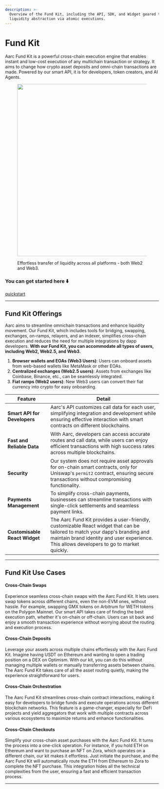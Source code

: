 ```yaml
---
description: >-
  Overview of the Fund Kit, including the API, SDK, and Widget geared towards
  liquidity abstraction via atomic executions.
---
```


# Fund Kit

Aarc Fund Kit is a powerful cross-chain execution engine that enables instant and low-cost execution of any multichain transaction or strategy. It aims to change how crypto asset deposits and omni-chain transactions are made. Powered by our smart API, it is for developers, token creators, and AI Agents.

<figure><img src="../.gitbook/assets/fund-DgrVO594.png" alt="" width="563" /><figcaption><p>Effortless transfer of liquidity across all platforms - both  Web2 and Web3.</p></figcaption></figure>

### **You can get started here** ⬇️

[quickstart](../developers/quickstart.md)

***

## Fund Kit Offerings

Aarc aims to streamline omnichain transactions and enhance liquidity movement. Our Fund Kit, which includes tools for bridging, swapping, exchanges, on-ramps, relayers, and an indexer, simplifies cross-chain execution and reduces the need for multiple integrations by dapp developers. **With our Fund Kit, you can accommodate all types of users, including Web2, Web2.5, and Web3.**

1. **Browser wallets and EOAs (Web3 Users)**: Users can onboard assets from web-based wallets like MetaMask or other EOAs.
2. **Centralized exchanges (Web2.5 users)**: Assets from exchanges like Coinbase, Binance, etc., can be seamlessly integrated.
3. **Fiat ramps (Web2 users)**: New Web3 users can convert their fiat currency into crypto for easy onboarding.

<table data-view="cards"><thead><tr><th>Feature</th><th>Detail</th></tr></thead><tbody><tr><td><strong>Smart API for Developers</strong></td><td>Aarc's API customizes call data for each user, simplifying integration and development while ensuring effective interaction with smart contracts on different blockchains.</td></tr><tr><td><h4><strong>Fast and Reliable Data</strong></h4></td><td>With Aarc, developers can access accurate routes and call data, while users can enjoy efficient transactions with high success rates across multiple blockchains.</td></tr><tr><td><strong>Security</strong></td><td>Our system does not require asset approvals for on-chain smart contracts, only for Uniswap's <code>permit2</code> contract, ensuring secure transactions without compromising functionality.</td></tr><tr><td><strong>Payments Management</strong></td><td>To simplify cross-chain payments, businesses can streamline transactions with single-click settlements and seamless payment links.</td></tr><tr><td><strong>Customisable React Widget</strong></td><td>The Aarc Fund Kit provides a user-friendly, customizable React widget that can be tailored to match your dapp's branding and maintain brand identity and user experience. This allows developers to go to market quickly.</td></tr></tbody></table>

***

## Fund Kit **Use Cases**

#### **Cross-Chain Swaps**

Experience seamless cross-chain swaps with the Aarc Fund Kit. It lets users swap tokens across different chains, even the non-EVM ones, without hassle. For example, swapping GMX tokens on Arbitrum for WETH tokens on the Polygon Mainnet. Our smart API takes care of finding the best execution path, whether it's on-chain or off-chain. Users can sit back and enjoy a smooth transaction experience without worrying about the routing and execution process.

#### **Cross-Chain Deposits**

Leverage your assets across multiple chains effortlessly with the Aarc Fund Kit. Imagine having USDT on Ethereum and wanting to open a trading position on a DEX on Optimism. With our kit, you can do this without managing multiple wallets or manually transferring assets between chains. The Aarc Fund Kit takes care of all the asset routing quietly, making the experience straightforward for users.

#### **Cross-Chain Orchestration**

The Aarc Fund Kit streamlines cross-chain contract interactions, making it easy for developers to bridge funds and execute operations across different blockchain networks. This feature is a game-changer, especially for DeFi projects and yield aggregators that work with multiple contracts across various ecosystems to maximize returns and enhance functionalities.

#### **Cross-Chain Checkouts**

Simplify your cross-chain asset purchases with the Aarc Fund Kit. It turns the process into a one-click operation. For instance, if you hold ETH on Ethereum and want to purchase an NFT on Zora, which operates on a different chain, our kit makes it effortless. Just initiate the purchase, and the Aarc Fund Kit will automatically route the ETH from Ethereum to Zora to complete the NFT purchase. This integration hides all the technical complexities from the user, ensuring a fast and efficient transaction process.

***
